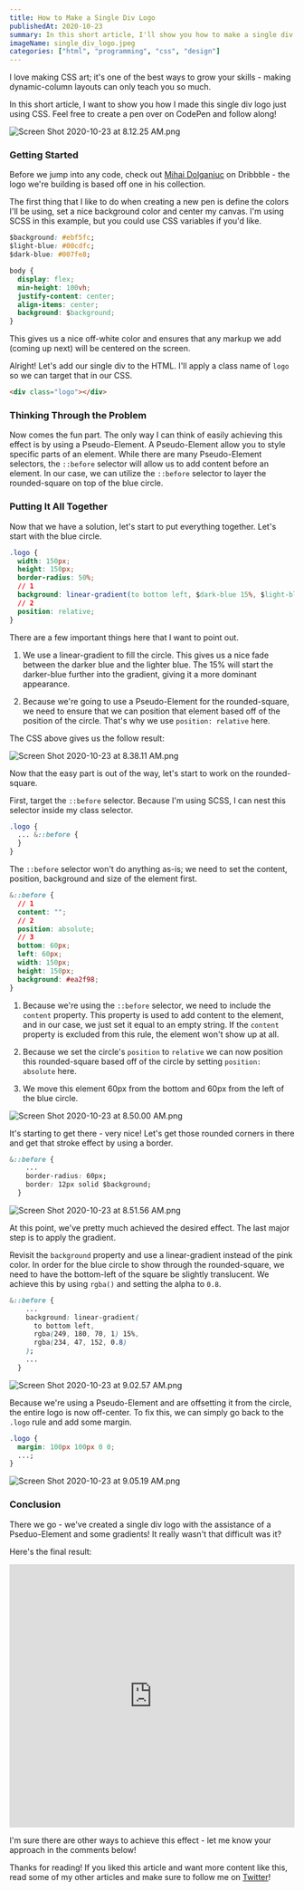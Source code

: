 ```yaml
---
title: How to Make a Single Div Logo
publishedAt: 2020-10-23
summary: In this short article, I'll show you how to make a single div logo just using CSS!
imageName: single_div_logo.jpeg
categories: ["html", "programming", "css", "design"]
---
```


I love making CSS art; it's one of the best ways to grow your skills - making dynamic-column layouts can only teach you so much.

In this short article, I want to show you how I made this single div logo just using CSS.
Feel free to create a pen over on CodePen and follow along!

![Screen Shot 2020-10-23 at 8.12.25 AM.png](https://cdn.hashnode.com/res/hashnode/image/upload/v1603458755964/_G_BNq6Ye.png)

### Getting Started

Before we jump into any code, check out [Mihai Dolganiuc](https://dribbble.com/shots/10844834-New-Logo-Collection-7-logos-mark-design) on Dribbble - the logo we're building is based off one in his collection.

The first thing that I like to do when creating a new pen is define the colors I'll be using, set a nice background color and center my canvas. I'm using SCSS in this example, but you could use CSS variables if you'd like.

```css
$background: #ebf5fc;
$light-blue: #00cdfc;
$dark-blue: #007fe8;

body {
  display: flex;
  min-height: 100vh;
  justify-content: center;
  align-items: center;
  background: $background;
}
```

This gives us a nice off-white color and ensures that any markup we add (coming up next) will be centered on the screen.

Alright! Let's add our single div to the HTML. I'll apply a class name of `logo` so we can target that in our CSS.

```html
<div class="logo"></div>
```

### Thinking Through the Problem

Now comes the fun part. The only way I can think of easily achieving this effect is by using a Pseudo-Element. A Pseudo-Element allow you to style specific parts of an element. While there are many Pseudo-Element selectors, the `::before` selector will allow us to add content before an element. In our case, we can utilize the `::before` selector to layer the rounded-square on top of the blue circle.

### Putting It All Together

Now that we have a solution, let's start to put everything together. Let's start with the blue circle.

```css
.logo {
  width: 150px;
  height: 150px;
  border-radius: 50%;
  // 1
  background: linear-gradient(to bottom left, $dark-blue 15%, $light-blue);
  // 2
  position: relative;
}
```

There are a few important things here that I want to point out.

1. We use a linear-gradient to fill the circle. This gives us a nice fade between the darker blue and the lighter blue. The 15% will start the darker-blue further into the gradient, giving it a more dominant appearance.

2. Because we're going to use a Pseudo-Element for the rounded-square, we need to ensure that we can position that element based off of the position of the circle. That's why we use `position: relative` here.

The CSS above gives us the follow result:

![Screen Shot 2020-10-23 at 8.38.11 AM.png](https://cdn.hashnode.com/res/hashnode/image/upload/v1603460299247/jWMaaLKhi.png)

Now that the easy part is out of the way, let's start to work on the rounded-square.

First, target the `::before` selector. Because I'm using SCSS, I can nest this selector inside my class selector.

```css
.logo {
  ... &::before {
  }
}
```

The `::before` selector won't do anything as-is; we need to set the content, position, background and size of the element first.

```css
&::before {
  // 1
  content: "";
  // 2
  position: absolute;
  // 3
  bottom: 60px;
  left: 60px;
  width: 150px;
  height: 150px;
  background: #ea2f98;
}
```

1. Because we're using the `::before` selector, we need to include the `content` property. This property is used to add content to the element, and in our case, we just set it equal to an empty string. If the `content` property is excluded from this rule, the element won't show up at all.

2. Because we set the circle's `position` to `relative` we can now position this rounded-square based off of the circle by setting `position: absolute` here.

3. We move this element 60px from the bottom and 60px from the left of the blue circle.

![Screen Shot 2020-10-23 at 8.50.00 AM.png](https://cdn.hashnode.com/res/hashnode/image/upload/v1603461025396/bRANYQ-_p.png)

It's starting to get there - very nice! Let's get those rounded corners in there and get that stroke effect by using a border.

```css
&::before {
    ...
    border-radius: 60px;
    border: 12px solid $background;
  }

```

![Screen Shot 2020-10-23 at 8.51.56 AM.png](https://cdn.hashnode.com/res/hashnode/image/upload/v1603461125456/qk-jdxCE8.png)

At this point, we've pretty much achieved the desired effect. The last major step is to apply the gradient.

Revisit the `background` property and use a linear-gradient instead of the pink color.
In order for the blue circle to show through the rounded-square, we need to have the bottom-left of the square be slightly translucent. We achieve this by using `rgba()` and setting the alpha to `0.8`.

```css
&::before {
    ...
    background: linear-gradient(
      to bottom left,
      rgba(249, 180, 70, 1) 15%,
      rgba(234, 47, 152, 0.8)
    );
    ...
  }

```

![Screen Shot 2020-10-23 at 9.02.57 AM.png](https://cdn.hashnode.com/res/hashnode/image/upload/v1603461784260/n__q1kFpX.png)

Because we're using a Pseudo-Element and are offsetting it from the circle, the entire logo is now off-center. To fix this, we can simply go back to the `.logo` rule and add some margin.

```css
.logo {
  margin: 100px 100px 0 0;
  ...;
}
```

![Screen Shot 2020-10-23 at 9.05.19 AM.png](https://cdn.hashnode.com/res/hashnode/image/upload/v1603461932717/nUqEYN8MP.png)

### Conclusion

There we go - we've created a single div logo with the assistance of a Pseduo-Element and some gradients! It really wasn't that difficult was it?

Here's the final result:

<iframe
  height="465"
  width="100%"
  scrolling="no"
  title="Single Div Logo"
  src="https://codepen.io/braydoncoyer/embed/wvabQxW?height=265&theme-id=light&default-tab=css,result"
  frameBorder="no"
  loading="lazy"
  allowtransparency="true"
  allowFullScreen={true}
>
  See the Pen{" "}
  <a href="https://codepen.io/braydoncoyer/pen/wvabQxW">Single Div Logo</a> by
  Braydon Coyer (<a href="https://codepen.io/braydoncoyer">@braydoncoyer</a>) on{" "}
  <a href="https://codepen.io">CodePen</a>.
</iframe>

I'm sure there are other ways to achieve this effect - let me know your approach in the comments below!

Thanks for reading! If you liked this article and want more content like this, read some of my other articles and make sure to follow me on [Twitter](https://twitter.com/BraydonCoyer)!

